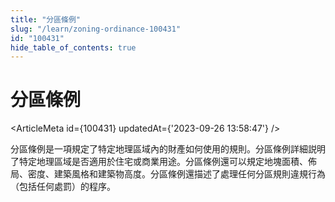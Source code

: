 ```yaml
---
title: "分區條例"
slug: "/learn/zoning-ordinance-100431"
id: "100431"
hide_table_of_contents: true
---
```



# 分區條例

<ArticleMeta id={100431} updatedAt={'2023-09-26 13:58:47'} />
<div className='border-solid border-b border-t-0 my-4 border-[var(--ifm-color-gray-300)]' />

分區條例是一項規定了特定地理區域內的財產如何使用的規則。分區條例詳細説明了特定地理區域是否適用於住宅或商業用途。分區條例還可以規定地塊面積、佈局、密度、建築風格和建築物高度。分區條例還描述了處理任何分區規則違規行為（包括任何處罰）的程序。
